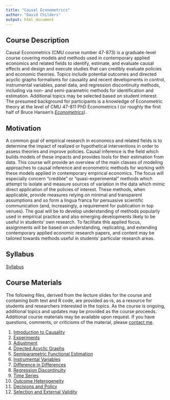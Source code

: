 ```yaml
---
title: "Causal Econometrics"
author: "David Childers"
output: html_document
---
```


## Course Description

Causal Econometrics (CMU course number 47-873) is a graduate-level course covering models and methods used in contemporary applied economics and related fields to identify, estimate, and evaluate causal effects and design and execute studies that can credibly evaluate policies and economic theories. Topics include potential outcomes and directed acyclic graphs formalisms for causality and recent developments in control, instrumental variables, panel data, and regression discontinuity methods, including via non- and semi-parametric methods for identification and estimation. Additional topics may be selected based on student interest. The presumed background for participants is a knowledge of Econometric theory at the level of CMU 47-811 PhD Econometrics I (or roughly the first half of Bruce Hansen's *[Econometrics](https://www.ssc.wisc.edu/~bhansen/econometrics/)*).

## Motivation

A common goal of empirical research in economics and related fields is to determine the impact of realized or hypothetical interventions in order to assess theories and improve policies. Causal inference is the field which builds models of these impacts and provides tools for their estimation from data. This course will provide an overview of the main classes of modeling approaches to causal inference and econometric methods for working with these models applied in contemporary empirical economics. The focus will especially concern “credible” or “quasi-experimental” methods which attempt to isolate and measure sources of variation in the data which mimic direct application of the policies of interest. These methods, when applicable, provide measures relying on minimal and transparent assumptions and so form a lingua franca for persuasive scientific communication (and, increasingly, a requirement for publication in top venues). The goal will be to develop understanding of methods popularly used in empirical practice and also emerging developments likely to be useful in students’ own research. To facilitate this applied focus, assignments will be based on understanding, replicating, and extending contemporary applied economic research papers, and content may be tailored towards methods useful in students’ particular research areas.

## Syllabus

[Syllabus](files/pdf/CausalEconometricsSyllabus.pdf)

## Course Materials

The following files, derived from the lecture slides for the course and containing both text and R code, are provided as-is, as a resource for students and researchers interested in the topics. As the course is ongoing, additional topics and updates may be provided as the course proceeds. Additional course materials may be available upon request. If you have questions, comments, or criticisms of the material, please [contact me](mailto:dchilder@andrew.cmu.edu).

1. [Introduction to Causality](CausalEconometrics/CausalityIntro.html)
2. [Experiments](CausalEconometrics/Experiments.html)
3. [Adjustment](CausalEconometrics/Adjustment.html)
4. [Directed Acyclic Graphs](CausalEconometrics/DAGs.html)
5. [Semiparametric Functional Estimation](CausalEconometrics/Semiparametrics.html)
6. [Instrumental Variables](CausalEconometrics/InstrumentalVariables.html)
7. [Difference in Differences](CausalEconometrics/DifferenceinDifferences.html)
8. [Regression Discontinuity](CausalEconometrics/RegressionDiscontinuity.html)
9. [Time Series](CausalEconometrics/TimeSeries.html)
10. [Outcome Heterogeneity](CausalEconometrics/OutcomeHeterogeneity.html)
11. [Decisions and Policy](CausalEconometrics/Decisions.html)
12. [Selection and External Validity](CausalEconometrics/Selection.html)




